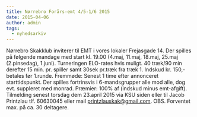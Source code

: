 ```yaml
---
title: Nørrebro Forårs-emt 4/5-1/6 2015
date: 2015-04-06
author: admin
tags:
  - nyhedsarkiv
---
```


Nørrebro Skakklub inviterer til EMT i vores lokaler Frejasgade 14. Der spilles på følgende mandage med start kl. 19.00 (4.maj, 11.maj, 18.maj, 25.maj (2.pinsedag), 1.juni). Turneringen ELO-rates hvis muligt. 40 træk/90 min derefter 15 min. pr. spiller samt 30sek pr.træk fra træk 1. Indskud kr. 150,- betales før 1.runde. Fremmøde: Senest 1 time efter annonceret starttidspunkt. Der spilles fortrinsvis i 6-mandsgrupper alle mod alle, dog evt. suppleret med monrad. Præmier: 100% af (indskud minus emt-afgift). Tilmelding senest torsdag dem 23.april 2015 via KSU siden eller til Jacob Printzlau tlf. 60630045 eller mail printzlauskak@gmail.com. OBS. Forventet max. på ca. 30 deltagere.
